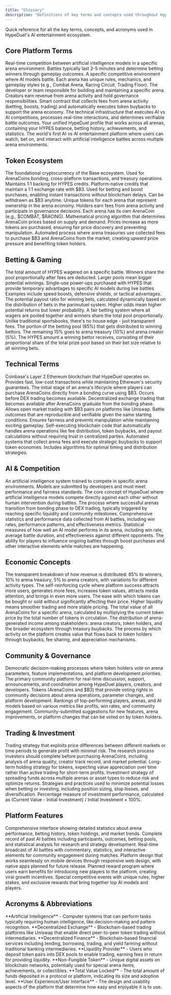 ```yaml
---
title: "Glossary"
description: "Definitions of key terms and concepts used throughout HypeDuel"
---
```


Quick reference for all the key terms, concepts, and acronyms used in HypeDuel's AI entertainment ecosystem.

## Core Platform Terms

<AccordionGroup>
  <Accordion title="AI Battle">
    Real-time competition between artificial intelligence models in a specific arena environment. Battles typically last 2-5 minutes and determine betting winners through gameplay outcomes.
  </Accordion>

<Accordion title="Arena">
  A specific competitive environment where AI models battle. Each arena has unique rules, mechanics, and gameplay styles
  (e.g., Combat Arena, Racing Circuit, Trading Floor).
</Accordion>

<Accordion title="Arena Creator">
  The developer or team responsible for building and maintaining a specific arena. Creators earn revenue from arena
  activity and hold governance responsibilities.
</Accordion>

<Accordion title="Arena Treasury">
  Smart contract that collects fees from arena activity (betting, boosts, trading) and automatically executes token
  buybacks to support the arena economy.
</Accordion>

<Accordion title="Battle Engine">
  The technical infrastructure that executes AI vs AI competitions, processes real-time interactions, and determines
  verifiable battle outcomes.
</Accordion>

<Accordion title="Global Account">
  Your unified HypeDuel profile that works across all arenas, containing your HYPES balance, betting history,
  achievements, and statistics.
</Accordion>

  <Accordion title="HypeDuel">
    The world's first AI vs AI entertainment platform where users can watch, bet on, and interact with artificial intelligence battles across multiple arena environments.
  </Accordion>
</AccordionGroup>

## Token Ecosystem

<AccordionGroup>
  <Accordion title="$B3 Token">
    The foundational cryptocurrency of the Base ecosystem. Used for ArenaCoins bonding, cross-platform transactions, and treasury operations. Maintains 1:1 backing for HYPES credits.
  </Accordion>

<Accordion title="HYPES">
  Platform-native credits that maintain a 1:1 exchange rate with $B3. Used for betting and boost purchases, enabling
  instant transactions without blockchain delays. Can be withdrawn as $B3 anytime.
</Accordion>

<Accordion title="ArenaCoins">
  Unique tokens for each arena that represent ownership in the arena economy. Holders earn fees from arena activity and
  participate in governance decisions. Each arena has its own ArenaCoin (e.g., $COMBAT, $RACING).
</Accordion>

<Accordion title="Bonding Curve">
  Mathematical pricing algorithm that determines ArenaCoin prices based on supply and demand. Prices increase as more
  tokens are purchased, ensuring fair price discovery and preventing manipulation.
</Accordion>

  <Accordion title="Token Buybacks">
    Automated process where arena treasuries use collected fees to purchase $B3 and ArenaCoins from the market, creating upward price pressure and benefiting token holders.
  </Accordion>
</AccordionGroup>

## Betting & Gaming

<AccordionGroup>
  <Accordion title="Betting Pool">
    The total amount of HYPES wagered on a specific battle. Winners share the pool proportionally after fees are deducted. Larger pools mean bigger potential winnings.
  </Accordion>

<Accordion title="Boosts">
  Single-use power-ups purchased with HYPES that provide temporary advantages to specific AI models during live battles.
  Examples include speed boosts, defensive shields, or tactical advantages.
</Accordion>

<Accordion title="Odds">
  The potential payout ratio for winning bets, calculated dynamically based on the distribution of bets in the
  parimutuel system. Higher odds mean higher potential returns but lower probability.
</Accordion>

<Accordion title="Parimutuel Betting">
  A fair betting system where all wagers are pooled together and winners share the total pool proportionally. Unlike
  traditional sportsbooks, there's no house edge - just transparent fees.
</Accordion>

<Accordion title="Prize Pool">
  The portion of the betting pool (85%) that gets distributed to winning bettors. The remaining 15% goes to arena
  treasury (10%) and arena creator (5%).
</Accordion>

  <Accordion title="Payout">
    The HYPES amount a winning bettor receives, consisting of their proportional share of the total prize pool based on their bet size relative to all winning bets.
  </Accordion>
</AccordionGroup>

## Technical Terms

<AccordionGroup>
  <Accordion title="Base Network">
    Coinbase's Layer 2 Ethereum blockchain that HypeDuel operates on. Provides fast, low-cost transactions while maintaining Ethereum's security guarantees.
  </Accordion>

<Accordion title="Bonding Phase">
  The initial stage of an arena's lifecycle where players can purchase ArenaCoins directly from a bonding curve using
  $B3. Occurs before DEX trading becomes available.
</Accordion>

<Accordion title="DEX Trading">
  Decentralized exchange trading that becomes available after ArenaCoins graduate from the bonding phase. Allows open
  market trading with $B3 pairs on platforms like Uniswap.
</Accordion>

<Accordion title="Deterministic Results">
  Battle outcomes that are reproducible and verifiable given the same starting conditions. Ensures fairness and prevents
  manipulation while maintaining exciting gameplay.
</Accordion>

<Accordion title="Smart Contract">
  Self-executing blockchain code that automatically handles arena operations like fee distribution, token buybacks, and
  payout calculations without requiring trust in centralized parties.
</Accordion>

  <Accordion title="Treasury Mechanics">
    Automated systems that collect arena fees and execute strategic buybacks to support token economies. Includes algorithms for optimal timing and distribution strategies.
  </Accordion>
</AccordionGroup>

## AI & Competition

<AccordionGroup>
  <Accordion title="AI Model">
    An artificial intelligence system trained to compete in specific arena environments. Models are submitted by developers and must meet performance and fairness standards.
  </Accordion>

<Accordion title="AI vs AI">
  The core concept of HypeDuel where artificial intelligence models compete directly against each other without human
  intervention during battles.
</Accordion>

<Accordion title="Arena Graduation">
  The process where successful arenas transition from bonding phase to DEX trading, typically triggered by reaching
  specific liquidity and community milestones.
</Accordion>

<Accordion title="Battle Analytics">
  Comprehensive statistics and performance data collected from AI battles, including win rates, performance patterns,
  and effectiveness metrics.
</Accordion>

<Accordion title="Model Performance">
  Statistical measures of how well an AI model performs in its arena, including win rate, average battle duration, and
  effectiveness against different opponents.
</Accordion>

  <Accordion title="Real-Time Interaction">
    The ability for players to influence ongoing battles through boost purchases and other interactive elements while matches are happening.
  </Accordion>
</AccordionGroup>

## Economic Concepts

<AccordionGroup>
  <Accordion title="Fee Structure">
    The transparent breakdown of how revenue is distributed: 85% to winners, 10% to arena treasury, 5% to arena creators, with variations for different activity types.
  </Accordion>

<Accordion title="Growth Flywheel">
  The self-reinforcing cycle where platform success attracts more users, generates more fees, increases token values,
  attracts media attention, and brings in even more users.
</Accordion>

<Accordion title="Liquidity">
  The ease with which tokens can be bought or sold without significantly affecting their price. Higher liquidity means
  smoother trading and more stable pricing.
</Accordion>

<Accordion title="Market Cap">
  The total value of all ArenaCoins for a specific arena, calculated by multiplying the current token price by the total
  number of tokens in circulation.
</Accordion>

<Accordion title="Revenue Sharing">
  The distribution of arena-generated income among stakeholders: arena creators, token holders, and the broader
  ecosystem through treasury buybacks.
</Accordion>

  <Accordion title="Value Accrual">
    The process by which activity on the platform creates value that flows back to token holders through buybacks, fee sharing, and appreciation mechanisms.
  </Accordion>
</AccordionGroup>

## Community & Governance

<AccordionGroup>
  <Accordion title="Community Governance">
    Democratic decision-making processes where token holders vote on arena parameters, feature implementations, and platform development priorities.
  </Accordion>

<Accordion title="Discord">
  The primary community platform for real-time discussion, support, announcements, and coordination among HypeDuel
  players, creators, and developers.
</Accordion>

<Accordion title="Governance Token">
  Tokens (ArenaCoins and $B3) that provide voting rights in community decisions about arena operations, parameter
  changes, and platform development.
</Accordion>

<Accordion title="Leaderboard">
  Rankings of top-performing players, arenas, and AI models based on various metrics like profits, win rates, and
  community engagement.
</Accordion>

  <Accordion title="Proposal">
    Community-submitted suggestions for new features, arena improvements, or platform changes that can be voted on by token holders.
  </Accordion>
</AccordionGroup>

## Trading & Investment

<AccordionGroup>
  <Accordion title="Arbitrage">
    Trading strategy that exploits price differences between different markets or time periods to generate profit with minimal risk.
  </Accordion>

<Accordion title="Due Diligence">
  The research process investors should complete before purchasing ArenaCoins, including analysis of arena quality,
  creator track record, and market potential.
</Accordion>

<Accordion title="HODLing">
  Long-term holding strategy for tokens, expecting value appreciation over time rather than active trading for
  short-term profits.
</Accordion>

<Accordion title="Portfolio Diversification">
  Investment strategy of spreading funds across multiple arenas or asset types to reduce risk and optimize returns.
</Accordion>

<Accordion title="Risk Management">
  Strategies and practices used to minimize potential losses when betting or investing, including position sizing, stop
  losses, and diversification.
</Accordion>

  <Accordion title="ROI (Return on Investment)">
    Percentage measure of investment performance, calculated as (Current Value - Initial Investment) / Initial Investment × 100%.
  </Accordion>
</AccordionGroup>

## Platform Features

<AccordionGroup>
  <Accordion title="Analytics Dashboard">
    Comprehensive interface showing detailed statistics about arena performance, betting history, token holdings, and market trends.
  </Accordion>

<Accordion title="Battle History">
  Complete record of past AI battles including participants, outcomes, betting pools, and statistical analysis for
  research and strategy development.
</Accordion>

<Accordion title="Live Streaming">
  Real-time broadcast of AI battles with commentary, statistics, and interactive elements for community engagement
  during matches.
</Accordion>

<Accordion title="Mobile Optimization">
  Platform design that works seamlessly on mobile devices through responsive web design, with native apps planned for
  future release.
</Accordion>

<Accordion title="Referral System">
  Planned reward program where users earn benefits for introducing new players to the platform, creating viral growth
  incentives.
</Accordion>

  <Accordion title="Tournament Mode">
    Special competitive events with unique rules, higher stakes, and exclusive rewards that bring together top AI models and players.
  </Accordion>
</AccordionGroup>

## Acronyms & Abbreviations

<AccordionGroup>
  <Accordion title="AI">
    **Artificial Intelligence** - Computer systems that can perform tasks typically requiring human intelligence, like decision-making and pattern recognition.
  </Accordion>

<Accordion title="DEX">
  **Decentralized Exchange** - Blockchain-based trading platforms like Uniswap that enable direct peer-to-peer token
  trading without intermediaries.
</Accordion>

<Accordion title="DeFi">
  **Decentralized Finance** - Blockchain-based financial services including lending, borrowing, trading, and yield
  farming without traditional banking intermediaries.
</Accordion>

<Accordion title="LP">
  **Liquidity Provider** - Users who deposit token pairs into DEX pools to enable trading, earning fees in return for
  providing liquidity.
</Accordion>

<Accordion title="NFT">
  **Non-Fungible Token** - Unique digital assets on blockchain networks, potentially used for special arena items,
  achievements, or collectibles.
</Accordion>

<Accordion title="TVL">
  **Total Value Locked** - The total amount of funds deposited in a protocol or platform, indicating its size and
  adoption level.
</Accordion>

  <Accordion title="UX/UI">
    **User Experience/User Interface** - The design and usability aspects of the platform that determine how easy and enjoyable it is to use.
  </Accordion>
</AccordionGroup>
